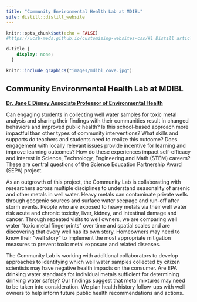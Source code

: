 ```yaml
---
title: "Community Environmental Health Lab at MDIBL"
site: distill::distill_website
---
```


```r
knitr::opts_chunk$set(echo = FALSE)
#https://ucsb-meds.github.io/customizing-websites-css/#1 Distill article tutorial
```
```css
d-title {
    display: none;
  }
```

```r
knitr::include_graphics("images/mdibl_cove.jpg")
```

## Community Environmental Health Lab at MDIBL

[**Dr. Jane E Disney Associate Professor of Environmental Health**](https://mdibl.org/faculty/jane-e-disney-ph-d/)

Can engaging students in collecting well water samples for toxic metal analysis and sharing their findings with their communities result in changed behaviors and improved public health? Is this school-based approach more impactful than other types of community interventions? What skills and supports do teachers and students need to realize this outcome? Does engagement with locally relevant issues provide incentive for learning and improve learning outcomes? How do these experiences impact self-efficacy and interest in Science, Technology, Engineering and Math (STEM) careers? These are central questions of the Science Education Partnership Award (SEPA) project.

As an outgrowth of this project, the Community Lab is collaborating with researchers across multiple disciplines to understand seasonality of arsenic and other metals in well water. Heavy metals can contaminate private wells through geogenic sources and surface water seepage and run-off after storm events. People who are exposed to heavy metals via their well water risk acute and chronic toxicity, liver, kidney, and intestinal damage and cancer. Through repeated visits to well owners, we are comparing well water "toxic metal fingerprints" over time and spatial scales and are discovering that every well has its own story. Homeowners may need to know their "well story" to implement the most appropriate mitigation measures to prevent toxic metal exposure and related diseases.

The Community Lab is working with additional collaborators to develop approaches to identifying which well water samples collected by citizen scientists may have negative health impacts on the consumer. Are EPA drinking water standards for individual metals sufficient for determining drinking water safety? Our findings suggest that metal mixtures may need to be taken into consideration. We plan health history follow-ups with well owners to help inform future public health recommendations and actions.

